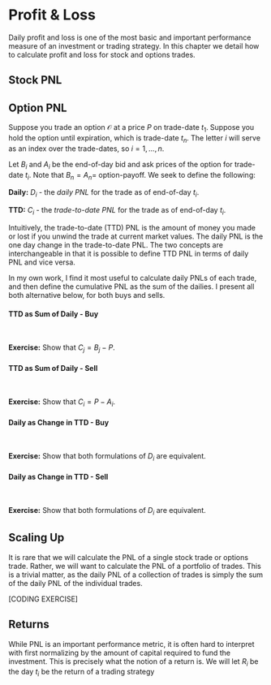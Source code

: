 # Profit & Loss

Daily profit and loss is one of the most basic and important performance measure of an investment or trading strategy.  In this chapter we detail how to calculate profit and loss for stock and options trades.

## Stock PNL

## Option PNL
Suppose you trade an option $\mathcal{O}$ at a price $P$ on trade-date $t_{1}$. Suppose you hold the option until expiration, which is trade-date $t_{n}$.  The letter $i$ will serve as an index over the trade-dates, so $i = 1,\ldots,n$. 

Let $B_{i}$ and $A_{i}$ be the end-of-day bid and ask prices of the option for trade-date $t_{i}$. Note that $B_{n} = A_{n} =$ option-payoff.  We seek to define the following:  

**Daily:** $D_{i}$ -  the *daily PNL* for the trade as of end-of-day $t_i$.  

**TTD:** $C_{i}$ - the *trade-to-date PNL* for the trade as of end-of-day $t_i$.

Intuitively, the trade-to-date (TTD) PNL is the amount of money you made or lost if you unwind the trade at current market values.  The daily PNL is the one day change in the trade-to-date PNL.  The two concepts are interchangeable in that it is possible to define TTD PNL in terms of daily PNL and vice versa.

In my own work, I find it most useful to calculate daily PNLs of each trade, and then define the cumulative PNL as the sum of the dailies.  I present all both alternative below, for both buys and sells.

#### TTD as Sum of Daily - Buy {-}


\begin{align*}
D_{i} &= \begin{cases} B_{1} - P & i = 1 \\ B_{i} - B_{i-1} & i > 1 \end{cases} \\[10pt]
C_{i} &= \sum_{k=1}^{i} D_{k}
\end{align*}

&nbsp;

**Exercise:** Show that $C_{j} = B_{j} - P$. 


#### TTD as Sum of Daily - Sell {-}


\begin{align*}
D_{i} &= \begin{cases} P - A_{1} & i = 1 \\ A_{i-1} - A_{i} & i > 1 \end{cases} \\[10pt]
C_{i} &= \sum_{k=1}^{i} D_{k}
\end{align*}

&nbsp;

**Exercise:** Show that $C_{i} = P - A_{i}$. 


#### Daily as Change in TTD - Buy {-}


\begin{align*}
C_{i} &= B_{i} - P \\[10pt]
D_{i} &= \begin{cases} C_{1} & i = 1 \\ C_{i} - C_{i-1} & i > 1 \end{cases}
\end{align*}

&nbsp;

**Exercise:** Show that both formulations of $D_{i}$ are equivalent.


#### Daily as Change in TTD - Sell {-}


\begin{align*}
C_{i} &= P - A_{i} \\[10pt]
D_{i} &= \begin{cases} C_{1} & i = 1 \\ C_{i} - C_{i-1} & i > 1 \end{cases}
\end{align*}

&nbsp;

**Exercise:** Show that both formulations of $D_{i}$ are equivalent.

## Scaling Up
It is rare that we will calculate the PNL of a single stock trade or options trade. Rather, we will want to calculate the PNL of a portfolio of trades.  This is a trivial matter, as the daily PNL of a collection of trades is simply the sum of the daily PNL of the individual trades.

[CODING EXERCISE]


## Returns

While PNL is an important performance metric, it is often hard to interpret with first normalizing by the amount of capital required to fund the investment.  This is precisely what the notion of a return is.  We will let $R_{i}$ be the day $t_{i}$ be the return of a trading strategy
